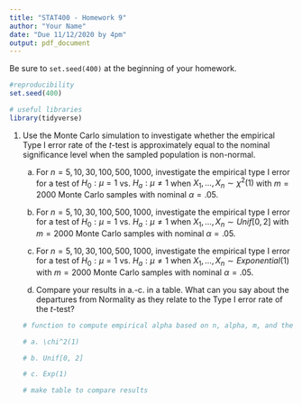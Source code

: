 ```yaml
---
title: "STAT400 - Homework 9"
author: "Your Name"
date: "Due 11/12/2020 by 4pm"
output: pdf_document
---
```


Be sure to `set.seed(400)` at the beginning of your homework.

```r
#reproducibility
set.seed(400)
```

```r
# useful libraries
library(tidyverse)
```

1. Use the Monte Carlo simulation to investigate whether the empirical Type I error rate of the $t$-test is approximately equal to the nominal significance level when the sampled population is non-normal.

    a. For $n = 5, 10, 30, 100, 500, 1000$, investigate the empirical type I error for a test of $H_0: \mu = 1$ vs. $H_a: \mu \not= 1$ when $X_1, \dots, X_n \sim \chi^2(1)$ with $m = 2000$ Monte Carlo samples with nominal $\alpha = .05$.
    
    b. For $n = 5, 10, 30, 100, 500, 1000$, investigate the empirical type I error for a test of $H_0: \mu = 1$ vs. $H_a: \mu \not= 1$ when $X_1, \dots, X_n \sim Unif[0, 2]$ with $m = 2000$ Monte Carlo samples with nominal $\alpha = .05$.
    
    c. For $n = 5, 10, 30, 100, 500, 1000$, investigate the empirical type I error for a test of $H_0: \mu = 1$ vs. $H_a: \mu \not= 1$ when $X_1, \dots, X_n \sim Exponential(1)$ with $m = 2000$ Monte Carlo samples with nominal $\alpha = .05$.
    
    d. Compare your results in a.-c. in a table. What can you say about the departures from Normality as they relate to the Type I error rate of the $t$-test?
    
    ```r
    # function to compute empirical alpha based on n, alpha, m, and the generating distn
    
    # a. \chi^2(1)
    
    # b. Unif[0, 2]
    
    # c. Exp(1)
    
    # make table to compare results
    
    ```

